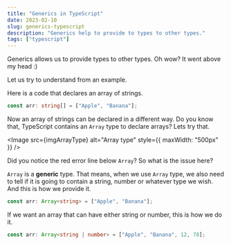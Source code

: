 ```yaml
---
title: "Generics in TypeScript"
date: 2023-02-10
slug: generics-typescript
description: "Generics help to provide to types to other types."
tags: ["typescript"]
---
```



Generics allows us to provide types to other types. Oh wow? It went above my head :)

Let us try to understand from an example.

Here is a code that declares an array of strings.

```typescript
const arr: string[] = ["Apple", "Banana"];
```

Now an array of strings can be declared in a different way. Do you know that, TypeScript contains an `Array` type to declare arrays? Lets try that.

<Image src={imgArrayType} alt="Array type" style={{ maxWidth: "500px" }} />

Did you notice the red error line below `Array`? So what is the issue here?

`Array` is a **generic** type. That means, when we use `Array` type, we also need to tell if it is going to contain a string, number or whatever type we wish. And this is how we provide it.

```typescript
const arr: Array<string> = ["Apple", "Banana"];
```

If we want an array that can have either string or number, this is how we do it.

```typescript
const arr: Array<string | number> = ["Apple", "Banana", 12, 78];
```
